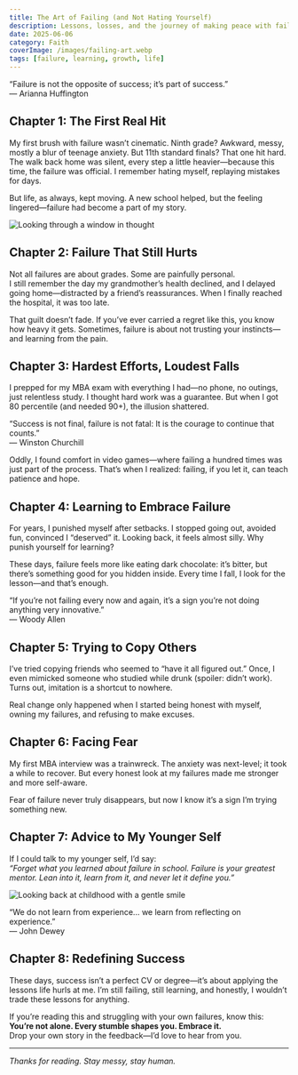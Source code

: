 ```yaml
---
title: The Art of Failing (and Not Hating Yourself)
description: Lessons, losses, and the journey of making peace with failure.
date: 2025-06-06
category: Faith
coverImage: /images/failing-art.webp
tags: [failure, learning, growth, life]
---
```


<Quote>
  “Failure is not the opposite of success; it’s part of success.”  
  <br />— Arianna Huffington
</Quote>

## Chapter 1: The First Real Hit

My first brush with failure wasn’t cinematic. Ninth grade? Awkward, messy, mostly a blur of teenage anxiety. But 11th standard finals? That one hit hard. The walk back home was silent, every step a little heavier—because this time, the failure was official. I remember hating myself, replaying mistakes for days. 

But life, as always, kept moving. A new school helped, but the feeling lingered—failure had become a part of my story.

<Image
  src="/images/window-reflection.jpg"
  alt="Looking through a window in thought"
  width={900}
  height={400}
  className="rounded-xl my-6 mx-auto shadow-lg"
/>

## Chapter 2: Failure That Still Hurts

Not all failures are about grades. Some are painfully personal.  
I still remember the day my grandmother’s health declined, and I delayed going home—distracted by a friend’s reassurances. When I finally reached the hospital, it was too late.

That guilt doesn’t fade. If you’ve ever carried a regret like this, you know how heavy it gets. Sometimes, failure is about not trusting your instincts—and learning from the pain.

## Chapter 3: Hardest Efforts, Loudest Falls

I prepped for my MBA exam with everything I had—no phone, no outings, just relentless study. I thought hard work was a guarantee. But when I got 80 percentile (and needed 90+), the illusion shattered.

<Quote>
  “Success is not final, failure is not fatal: It is the courage to continue that counts.”  
  <br />— Winston Churchill
</Quote>

Oddly, I found comfort in video games—where failing a hundred times was just part of the process. That’s when I realized: failing, if you let it, can teach patience and hope.

## Chapter 4: Learning to Embrace Failure

For years, I punished myself after setbacks. I stopped going out, avoided fun, convinced I “deserved” it. Looking back, it feels almost silly. Why punish yourself for learning?

These days, failure feels more like eating dark chocolate: it’s bitter, but there’s something good for you hidden inside. Every time I fall, I look for the lesson—and that’s enough.

<Quote>
  “If you’re not failing every now and again, it’s a sign you’re not doing anything very innovative.”  
  <br />— Woody Allen
</Quote>

## Chapter 5: Trying to Copy Others

I’ve tried copying friends who seemed to “have it all figured out.” Once, I even mimicked someone who studied while drunk (spoiler: didn’t work). Turns out, imitation is a shortcut to nowhere.

Real change only happened when I started being honest with myself, owning my failures, and refusing to make excuses.

## Chapter 6: Facing Fear

My first MBA interview was a trainwreck. The anxiety was next-level; it took a while to recover. But every honest look at my failures made me stronger and more self-aware.

Fear of failure never truly disappears, but now I know it’s a sign I’m trying something new.

## Chapter 7: Advice to My Younger Self

If I could talk to my younger self, I’d say:  
*“Forget what you learned about failure in school. Failure is your greatest mentor. Lean into it, learn from it, and never let it define you.”*

<Image
  src="/images/young-me.jpg"
  alt="Looking back at childhood with a gentle smile"
  width={900}
  height={400}
  className="rounded-xl my-6 mx-auto shadow-lg"
/>

<Quote>
  “We do not learn from experience... we learn from reflecting on experience.”  
  <br />— John Dewey
</Quote>

## Chapter 8: Redefining Success

These days, success isn’t a perfect CV or degree—it’s about applying the lessons life hurls at me. I’m still failing, still learning, and honestly, I wouldn’t trade these lessons for anything.

If you’re reading this and struggling with your own failures, know this:  
**You’re not alone. Every stumble shapes you. Embrace it.**  
Drop your own story in the feedback—I’d love to hear from you.

---

*Thanks for reading. Stay messy, stay human.*
